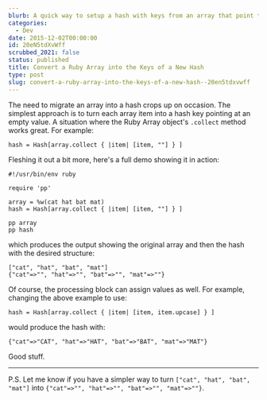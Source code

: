 ```yaml
---
blurb: A quick way to setup a hash with keys from an array that point to empty values.
categories:
  - Dev
date: 2015-12-02T00:00:00
id: 20eN5tdXvWff
scrubbed_2021: false
status: published
title: Convert a Ruby Array into the Keys of a New Hash
type: post
slug: convert-a-ruby-array-into-the-keys-of-a-new-hash--20en5tdxvwff
---
```


The need to migrate an array into a hash crops up on occasion. The simplest approach is to turn each array item into a hash key pointing at an empty value. A situation where the Ruby Array object's `.collect` method works great. For example:

```ruby{numberLines: true}
hash = Hash[array.collect { |item| [item, ""] } ]
```

Fleshing it out a bit more, here's a full demo showing it in action:

```ruby{numberLines: true}
#!/usr/bin/env ruby

require 'pp'

array = %w(cat hat bat mat)
hash = Hash[array.collect { |item| [item, ""] } ]

pp array
pp hash
```

which produces the output showing the original array and then the hash with the desired structure:

```ruby{numberLines: true}
["cat", "hat", "bat", "mat"]
{"cat"=>"", "hat"=>"", "bat"=>"", "mat"=>""}
```

Of course, the processing block can assign values as well. For example, changing the above example to use:

```ruby{numberLines: true}
hash = Hash[array.collect { |item| [item, item.upcase] } ]
```

would produce the hash with:

```ruby{numberLines: true}
{"cat"=>"CAT", "hat"=>"HAT", "bat"=>"BAT", "mat"=>"MAT"}
```

Good stuff. 

---


P.S. Let me know if you have a simpler way to turn `["cat", "hat", "bat", "mat"]` into `{"cat"=>"", "hat"=>"", "bat"=>"", "mat"=>""}`.